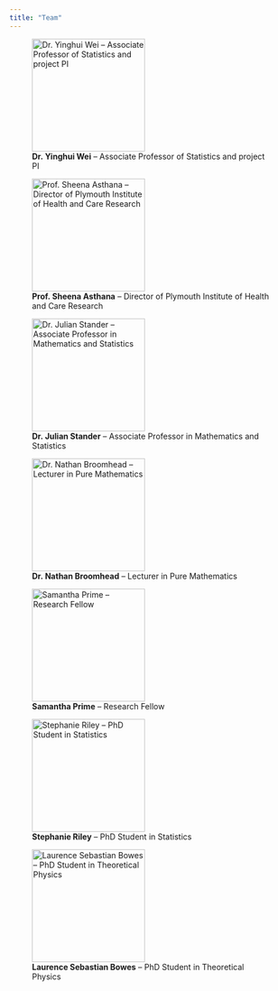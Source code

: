 ```yaml
---
title: "Team"
---
```


::: {layout-ncol=4}

![__Dr. Yinghui Wei__ -- Associate Professor of Statistics and project PI](_assets/team/y_wei.jpg){height="200"}


![__Prof. Sheena Asthana__ --  Director of Plymouth Institute of Health and Care Research
](_assets/team/s_asthana.jpg){height="200"}


![__Dr. Julian Stander__ -- Associate Professor in Mathematics and Statistics](_assets/team/j_stander.jpg){height="200"}

![__Dr. Nathan Broomhead__ -- Lecturer in Pure Mathematics](_assets/team/n_broomhead.jpg){height="200"}

![__Samantha Prime__ -- Research Fellow](_assets/team/s_prime.jpg){height="200"}


![__Stephanie Riley__ -- PhD Student in Statistics](_assets/team/s_riley.jpg){height="200"}


![__Laurence Sebastian Bowes__ -- PhD Student in Theoretical Physics](_assets/team/l_bowes.jpg){height="200"}

:::

